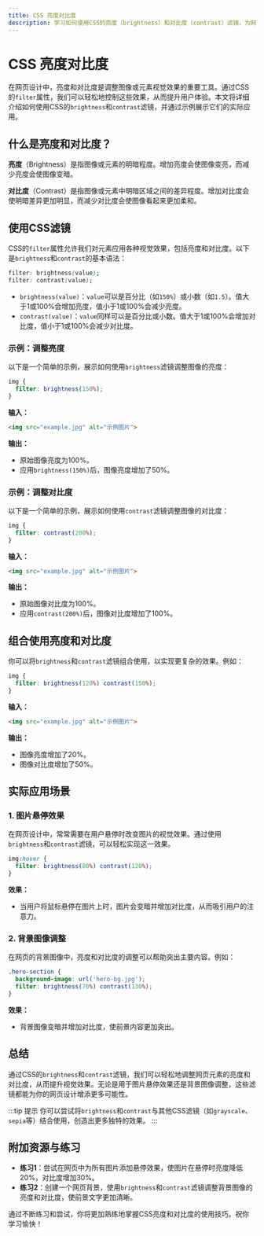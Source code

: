 ```yaml
---
title: CSS 亮度对比度
description: 学习如何使用CSS的亮度（brightness）和对比度（contrast）滤镜，为网页元素添加视觉效果。本文适合初学者，包含代码示例和实际应用场景。
---
```


# CSS 亮度对比度

在网页设计中，亮度和对比度是调整图像或元素视觉效果的重要工具。通过CSS的`filter`属性，我们可以轻松地控制这些效果，从而提升用户体验。本文将详细介绍如何使用CSS的`brightness`和`contrast`滤镜，并通过示例展示它们的实际应用。

## 什么是亮度和对比度？

**亮度**（Brightness）是指图像或元素的明暗程度。增加亮度会使图像变亮，而减少亮度会使图像变暗。

**对比度**（Contrast）是指图像或元素中明暗区域之间的差异程度。增加对比度会使明暗差异更加明显，而减少对比度会使图像看起来更加柔和。

## 使用CSS滤镜

CSS的`filter`属性允许我们对元素应用各种视觉效果，包括亮度和对比度。以下是`brightness`和`contrast`的基本语法：

```css
filter: brightness(value);
filter: contrast(value);
```

- `brightness(value)`：`value`可以是百分比（如`150%`）或小数（如`1.5`）。值大于1或100%会增加亮度，值小于1或100%会减少亮度。
- `contrast(value)`：`value`同样可以是百分比或小数。值大于1或100%会增加对比度，值小于1或100%会减少对比度。

### 示例：调整亮度

以下是一个简单的示例，展示如何使用`brightness`滤镜调整图像的亮度：

```css
img {
  filter: brightness(150%);
}
```

**输入：**
```html
<img src="example.jpg" alt="示例图片">
```

**输出：**
- 原始图像亮度为100%。
- 应用`brightness(150%)`后，图像亮度增加了50%。

### 示例：调整对比度

以下是一个简单的示例，展示如何使用`contrast`滤镜调整图像的对比度：

```css
img {
  filter: contrast(200%);
}
```

**输入：**
```html
<img src="example.jpg" alt="示例图片">
```

**输出：**
- 原始图像对比度为100%。
- 应用`contrast(200%)`后，图像对比度增加了100%。

## 组合使用亮度和对比度

你可以将`brightness`和`contrast`滤镜组合使用，以实现更复杂的效果。例如：

```css
img {
  filter: brightness(120%) contrast(150%);
}
```

**输入：**
```html
<img src="example.jpg" alt="示例图片">
```

**输出：**
- 图像亮度增加了20%。
- 图像对比度增加了50%。

## 实际应用场景

### 1. 图片悬停效果

在网页设计中，常常需要在用户悬停时改变图片的视觉效果。通过使用`brightness`和`contrast`滤镜，可以轻松实现这一效果。

```css
img:hover {
  filter: brightness(80%) contrast(120%);
}
```

**效果：**
- 当用户将鼠标悬停在图片上时，图片会变暗并增加对比度，从而吸引用户的注意力。

### 2. 背景图像调整

在网页的背景图像中，亮度和对比度的调整可以帮助突出主要内容。例如：

```css
.hero-section {
  background-image: url('hero-bg.jpg');
  filter: brightness(70%) contrast(130%);
}
```

**效果：**
- 背景图像变暗并增加对比度，使前景内容更加突出。

## 总结

通过CSS的`brightness`和`contrast`滤镜，我们可以轻松地调整网页元素的亮度和对比度，从而提升视觉效果。无论是用于图片悬停效果还是背景图像调整，这些滤镜都能为你的网页设计增添更多可能性。

:::tip 提示
你可以尝试将`brightness`和`contrast`与其他CSS滤镜（如`grayscale`、`sepia`等）结合使用，创造出更多独特的效果。
:::

## 附加资源与练习

- **练习1**：尝试在网页中为所有图片添加悬停效果，使图片在悬停时亮度降低20%，对比度增加30%。
- **练习2**：创建一个网页背景，使用`brightness`和`contrast`滤镜调整背景图像的亮度和对比度，使前景文字更加清晰。

通过不断练习和尝试，你将更加熟练地掌握CSS亮度和对比度的使用技巧。祝你学习愉快！